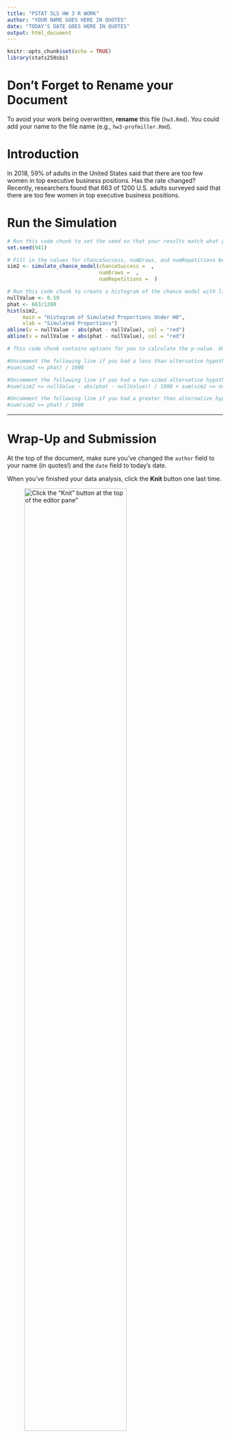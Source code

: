 ```yaml
---
title: "PSTAT 5LS HW 3 R WORK"
author: "YOUR NAME GOES HERE IN QUOTES"
date: "TODAY'S DATE GOES HERE IN QUOTES"
output: html_document
---
```


```r
knitr::opts_chunk$set(echo = TRUE)
library(stats250sbi)
```

# Don't Forget to Rename your Document

To avoid your work being overwritten, **rename** this file (`hw3.Rmd`). You could add your name to the file name (e.g., `hw3-profmiller.Rmd`).

# Introduction

In 2018, 59\% of adults in the United States said that there are too few women in top executive business positions. Has the rate changed? Recently, researchers found that 663 of 1200 U.S. adults surveyed said that there are too few women in top executive business positions.

# Run the Simulation

```r
# Run this code chunk to set the seed so that your results match what your TA is expecting. 
set.seed(941)

```

```r
# Fill in the values for chanceSuccess, numDraws, and numRepetitions below to have R run 1000 repetitions of the simulation. Do not start your code on this line, and do not start your code with # (this is a comment, R will ignore it).
sim2 <- simulate_chance_model(chanceSuccess =  , 
                              numDraws =  , 
                              numRepetitions =  )

```

```r
# Run this code chunk to create a histogram of the chance model with lines to indicate the cutoff for values that are as unusual as or more unusual than our sample results. 
nullValue <- 0.59
phat <- 663/1200
hist(sim2,
     main = "Histogram of Simulated Proportions Under H0",
     xlab = "Simulated Proportions")
abline(v = nullValue - abs(phat - nullValue), col = "red")
abline(v = nullValue + abs(phat - nullValue), col = "red")

```

```r
# This code chunk contains options for you to calculate the p-value. Uncomment (remove the # at the beginning of the line) the code that will calculate the p-value for your alternative hypothesis. Then run this code chunk. Do not start your code on this line, and do not start your code with # (this is a comment, R will ignore it).

#Uncomment the following line if you had a less than alternative hypothesis
#sum(sim2 <= phat) / 1000

#Uncomment the following line if you had a two-sided alternative hypothesis
#sum(sim2 <= nullValue - abs(phat - nullValue)) / 1000 + sum(sim2 >= nullValue + abs(phat - nullValue)) / 1000

#Uncomment the following line if you had a greater than alternative hypothesis
#sum(sim2 >= phat) / 1000

```

<hr />

# Wrap-Up and Submission

At the top of the document, make sure you've changed the `author` field to your name (in quotes!) and the `date` field to today's date.

When you've finished your data analysis, click the **Knit** button one last time.<br />

![Click the "Knit" button at the top of the editor pane"](assets/images/hw1-knit-button.png){width="75%"}


### Submission instructions

```{=html}
<!-- This is a comment and will not show up in your document. Note that the
numbering here is all 1's. This will automatically be converted to 1, 2, etc.
when you knit the document; writing all 1's makes it so you don't have to
constantly update the numbering when you move things around in editing! -->
```
1.  In the Files pane, check the box next to your `hw3.html`: </br>

![Check the box next to your `hw1.html`](assets/images/hw1_check_html.png){width="50%"}

2.  Click More → Export... </br>

![Click the More menu, then Export](assets/images/html_export.png){width="50%"}

</br>

3.  Click Download and save the file on your computer in a folder you'll remember and be able to find later. You can just call the file `hw3-yourname.html` or whatever else you'd like (as long as you remember what you called it).

![Click Download to save the file](assets/images/hw1_html_download.png){width="50%"}

Now upload the HTML as your answer to Question 2.4 of HW 3 in Gradescope.
